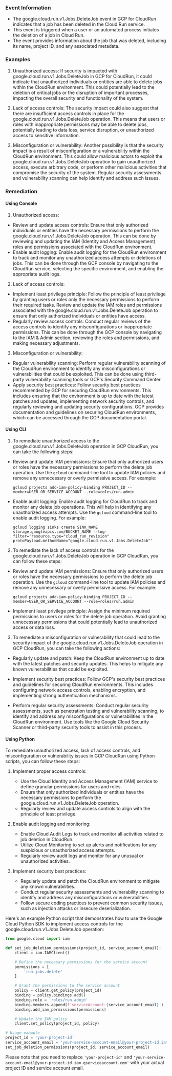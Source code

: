 
### Event Information

- The google.cloud.run.v1.Jobs.DeleteJob event in GCP for CloudRun indicates that a job has been deleted in the Cloud Run service.
- This event is triggered when a user or an automated process initiates the deletion of a job in Cloud Run.
- The event provides information about the job that was deleted, including its name, project ID, and any associated metadata.


### Examples

1. Unauthorized access: If security is impacted with google.cloud.run.v1.Jobs.DeleteJob in GCP for CloudRun, it could indicate that unauthorized individuals or entities are able to delete jobs within the CloudRun environment. This could potentially lead to the deletion of critical jobs or the disruption of important processes, impacting the overall security and functionality of the system.

2. Lack of access controls: The security impact could also suggest that there are insufficient access controls in place for the google.cloud.run.v1.Jobs.DeleteJob operation. This means that users or roles with inappropriate permissions may be able to delete jobs, potentially leading to data loss, service disruption, or unauthorized access to sensitive information.

3. Misconfiguration or vulnerability: Another possibility is that the security impact is a result of misconfiguration or a vulnerability within the CloudRun environment. This could allow malicious actors to exploit the google.cloud.run.v1.Jobs.DeleteJob operation to gain unauthorized access, execute arbitrary code, or perform other malicious activities that compromise the security of the system. Regular security assessments and vulnerability scanning can help identify and address such issues.

### Remediation

#### Using Console

1. Unauthorized access:
- Review and update access controls: Ensure that only authorized individuals or entities have the necessary permissions to perform the google.cloud.run.v1.Jobs.DeleteJob operation. This can be done by reviewing and updating the IAM (Identity and Access Management) roles and permissions associated with the CloudRun environment.
- Enable audit logging: Enable audit logging for the CloudRun environment to track and monitor any unauthorized access attempts or deletions of jobs. This can be done through the GCP console by navigating to the CloudRun service, selecting the specific environment, and enabling the appropriate audit logs.

2. Lack of access controls:
- Implement least privilege principle: Follow the principle of least privilege by granting users or roles only the necessary permissions to perform their required tasks. Review and update the IAM roles and permissions associated with the google.cloud.run.v1.Jobs.DeleteJob operation to ensure that only authorized individuals or entities have access.
- Regularly review access controls: Conduct regular reviews of the access controls to identify any misconfigurations or inappropriate permissions. This can be done through the GCP console by navigating to the IAM & Admin section, reviewing the roles and permissions, and making necessary adjustments.

3. Misconfiguration or vulnerability:
- Regular vulnerability scanning: Perform regular vulnerability scanning of the CloudRun environment to identify any misconfigurations or vulnerabilities that could be exploited. This can be done using third-party vulnerability scanning tools or GCP's Security Command Center.
- Apply security best practices: Follow security best practices recommended by GCP for securing CloudRun environments. This includes ensuring that the environment is up to date with the latest patches and updates, implementing network security controls, and regularly reviewing and updating security configurations. GCP provides documentation and guidelines on securing CloudRun environments, which can be accessed through the GCP documentation portal.

#### Using CLI

1. To remediate unauthorized access to the google.cloud.run.v1.Jobs.DeleteJob operation in GCP CloudRun, you can take the following steps:

- Review and update IAM permissions: Ensure that only authorized users or roles have the necessary permissions to perform the delete job operation. Use the `gcloud` command-line tool to update IAM policies and remove any unnecessary or overly permissive access. For example:
  ```
  gcloud projects add-iam-policy-binding PROJECT_ID --member=USER_OR_SERVICE_ACCOUNT --role=roles/run.admin
  ```

- Enable audit logging: Enable audit logging for CloudRun to track and monitor any delete job operations. This will help in identifying any unauthorized access attempts. Use the `gcloud` command-line tool to enable audit logging. For example:
  ```
  gcloud logging sinks create SINK_NAME storage.googleapis.com/BUCKET_NAME --log-filter='resource.type="cloud_run_revision" protoPayload.methodName="google.cloud.run.v1.Jobs.DeleteJob"'
  ```

2. To remediate the lack of access controls for the google.cloud.run.v1.Jobs.DeleteJob operation in GCP CloudRun, you can follow these steps:

- Review and update IAM permissions: Ensure that only authorized users or roles have the necessary permissions to perform the delete job operation. Use the `gcloud` command-line tool to update IAM policies and remove any unnecessary or overly permissive access. For example:
  ```
  gcloud projects add-iam-policy-binding PROJECT_ID --member=USER_OR_SERVICE_ACCOUNT --role=roles/run.admin
  ```

- Implement least privilege principle: Assign the minimum required permissions to users or roles for the delete job operation. Avoid granting unnecessary permissions that could potentially lead to unauthorized access or data loss.

3. To remediate a misconfiguration or vulnerability that could lead to the security impact of the google.cloud.run.v1.Jobs.DeleteJob operation in GCP CloudRun, you can take the following actions:

- Regularly update and patch: Keep the CloudRun environment up to date with the latest patches and security updates. This helps to mitigate any known vulnerabilities that could be exploited.

- Implement security best practices: Follow GCP's security best practices and guidelines for securing CloudRun environments. This includes configuring network access controls, enabling encryption, and implementing strong authentication mechanisms.

- Perform regular security assessments: Conduct regular security assessments, such as penetration testing and vulnerability scanning, to identify and address any misconfigurations or vulnerabilities in the CloudRun environment. Use tools like the Google Cloud Security Scanner or third-party security tools to assist in this process.

#### Using Python

To remediate unauthorized access, lack of access controls, and misconfiguration or vulnerability issues in GCP CloudRun using Python scripts, you can follow these steps:

1. Implement proper access controls:
   - Use the Cloud Identity and Access Management (IAM) service to define granular permissions for users and roles.
   - Ensure that only authorized individuals or entities have the necessary permissions to perform the google.cloud.run.v1.Jobs.DeleteJob operation.
   - Regularly review and update access controls to align with the principle of least privilege.

2. Enable audit logging and monitoring:
   - Enable Cloud Audit Logs to track and monitor all activities related to job deletion in CloudRun.
   - Utilize Cloud Monitoring to set up alerts and notifications for any suspicious or unauthorized access attempts.
   - Regularly review audit logs and monitor for any unusual or unauthorized activities.

3. Implement security best practices:
   - Regularly update and patch the CloudRun environment to mitigate any known vulnerabilities.
   - Conduct regular security assessments and vulnerability scanning to identify and address any misconfigurations or vulnerabilities.
   - Follow secure coding practices to prevent common security issues, such as injection attacks or insecure deserialization.

Here's an example Python script that demonstrates how to use the Google Cloud Python SDK to implement access controls for the google.cloud.run.v1.Jobs.DeleteJob operation:

```python
from google.cloud import iam

def set_job_deletion_permissions(project_id, service_account_email):
    client = iam.IAMClient()

    # Define the necessary permissions for the service account
    permissions = [
        'run.jobs.delete'
    ]

    # Grant the permissions to the service account
    policy = client.get_policy(project_id)
    binding = policy.bindings.add()
    binding.role = 'roles/run.admin'
    binding.members.append(f'serviceAccount:{service_account_email}')
    binding.add_iam_permissions(permissions)

    # Update the IAM policy
    client.set_policy(project_id, policy)

# Usage example
project_id = 'your-project-id'
service_account_email = 'your-service-account-email@your-project-id.iam.gserviceaccount.com'
set_job_deletion_permissions(project_id, service_account_email)
```

Please note that you need to replace `'your-project-id'` and `'your-service-account-email@your-project-id.iam.gserviceaccount.com'` with your actual project ID and service account email.


